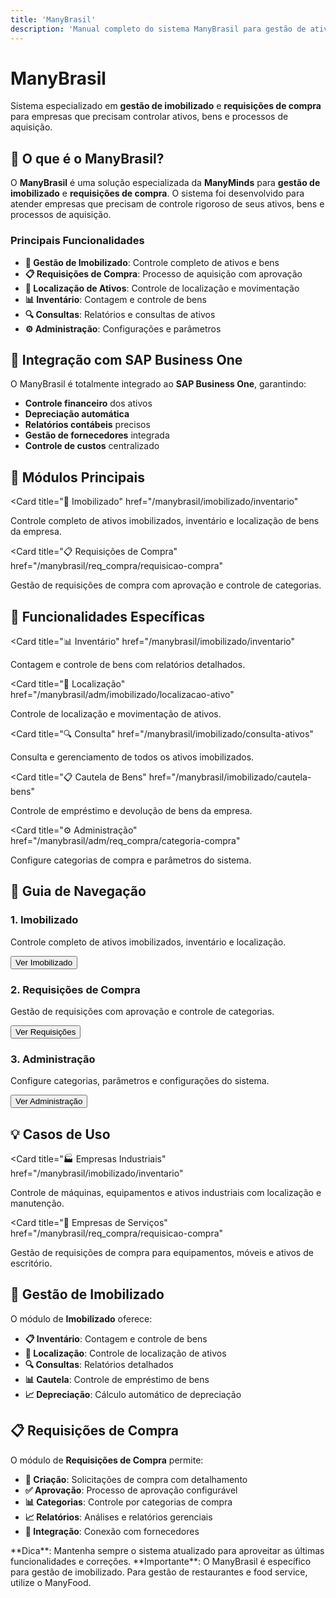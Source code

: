```yaml
---
title: 'ManyBrasil'
description: 'Manual completo do sistema ManyBrasil para gestão de ativos imobilizados e requisições de compra'
---
```


<Hero>

# ManyBrasil

Sistema especializado em **gestão de imobilizado** e **requisições de compra** para empresas que precisam controlar ativos, bens e processos de aquisição.

</Hero>

## 🎯 O que é o ManyBrasil?

O **ManyBrasil** é uma solução especializada da **ManyMinds** para **gestão de imobilizado** e **requisições de compra**. O sistema foi desenvolvido para atender empresas que precisam de controle rigoroso de seus ativos, bens e processos de aquisição.

### Principais Funcionalidades

- **🏢 Gestão de Imobilizado**: Controle completo de ativos e bens
- **📋 Requisições de Compra**: Processo de aquisição com aprovação
- **📍 Localização de Ativos**: Controle de localização e movimentação
- **📊 Inventário**: Contagem e controle de bens
- **🔍 Consultas**: Relatórios e consultas de ativos
- **⚙️ Administração**: Configurações e parâmetros

## 🚀 Integração com SAP Business One

O ManyBrasil é totalmente integrado ao **SAP Business One**, garantindo:

- **Controle financeiro** dos ativos
- **Depreciação automática** 
- **Relatórios contábeis** precisos
- **Gestão de fornecedores** integrada
- **Controle de custos** centralizado

## 📖 Módulos Principais

<Grid cols={2}>

<Card
  title="🏢 Imobilizado"
  href="/manybrasil/imobilizado/inventario"
>
  Controle completo de ativos imobilizados, inventário e localização de bens da empresa.
</Card>

<Card
  title="📋 Requisições de Compra"
  href="/manybrasil/req_compra/requisicao-compra"
>
  Gestão de requisições de compra com aprovação e controle de categorias.
</Card>

</Grid>

## 🔧 Funcionalidades Específicas

<Grid cols={3}>

<Card
  title="📊 Inventário"
  href="/manybrasil/imobilizado/inventario"
>
  Contagem e controle de bens com relatórios detalhados.
</Card>

<Card
  title="📍 Localização"
  href="/manybrasil/adm/imobilizado/localizacao-ativo"
>
  Controle de localização e movimentação de ativos.
</Card>

<Card
  title="🔍 Consulta"
  href="/manybrasil/imobilizado/consulta-ativos"
>
  Consulta e gerenciamento de todos os ativos imobilizados.
</Card>

</Grid>

<Grid cols={2}>

<Card
  title="📋 Cautela de Bens"
  href="/manybrasil/imobilizado/cautela-bens"
>
  Controle de empréstimo e devolução de bens da empresa.
</Card>

<Card
  title="⚙️ Administração"
  href="/manybrasil/adm/req_compra/categoria-compra"
>
  Configure categorias de compra e parâmetros do sistema.
</Card>

</Grid>

## 📖 Guia de Navegação

<Steps>

### 1. Imobilizado
Controle completo de ativos imobilizados, inventário e localização.

<Button href="/manybrasil/imobilizado/inventario">
  Ver Imobilizado
</Button>

### 2. Requisições de Compra
Gestão de requisições com aprovação e controle de categorias.

<Button href="/manybrasil/req_compra/requisicao-compra">
  Ver Requisições
</Button>

### 3. Administração
Configure categorias, parâmetros e configurações do sistema.

<Button href="/manybrasil/adm/req_compra/categoria-compra">
  Ver Administração
</Button>

</Steps>

## 💡 Casos de Uso

<Grid cols={2}>

<Card
  title="🏭 Empresas Industriais"
  href="/manybrasil/imobilizado/inventario"
>
  Controle de máquinas, equipamentos e ativos industriais com localização e manutenção.
</Card>

<Card
  title="🏢 Empresas de Serviços"
  href="/manybrasil/req_compra/requisicao-compra"
>
  Gestão de requisições de compra para equipamentos, móveis e ativos de escritório.
</Card>

</Grid>

## 🏢 Gestão de Imobilizado

O módulo de **Imobilizado** oferece:

- **📋 Inventário**: Contagem e controle de bens
- **📍 Localização**: Controle de localização de ativos
- **🔍 Consultas**: Relatórios detalhados
- **📊 Cautela**: Controle de empréstimo de bens
- **📈 Depreciação**: Cálculo automático de depreciação

## 📋 Requisições de Compra

O módulo de **Requisições de Compra** permite:

- **📝 Criação**: Solicitações de compra com detalhamento
- **✅ Aprovação**: Processo de aprovação configurável
- **📊 Categorias**: Controle por categorias de compra
- **📈 Relatórios**: Análises e relatórios gerenciais
- **🔗 Integração**: Conexão com fornecedores

<Note>
**Dica**: Mantenha sempre o sistema atualizado para aproveitar as últimas funcionalidades e correções.
</Note>

<Warning>
**Importante**: O ManyBrasil é específico para gestão de imobilizado. Para gestão de restaurantes e food service, utilize o ManyFood.
</Warning>